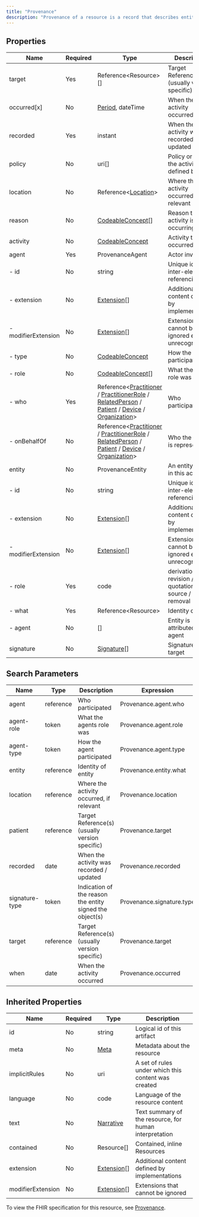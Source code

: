 ```yaml
---
title: "Provenance"
description: "Provenance of a resource is a record that describes entities and processes involved in producing and delivering or otherwise influencing that resource. Provenance provides a critical foundation for assessing authenticity, enabling trust, and allowing reproducibility. Provenance assertions are a form of contextual metadata and can themselves become important records with their own provenance. Provenance statement indicates clinical significance in terms of confidence in authenticity, reliability, and trustworthiness, integrity, and stage in lifecycle (e.g. Document Completion - has the artifact been legally authenticated), all of which may impact security, privacy, and trust policies."
---
```


## Properties

| Name                | Required | Type                                                                                                                                                                                                                                                                                                                                                                 | Description                                            |
| ------------------- | -------- | -------------------------------------------------------------------------------------------------------------------------------------------------------------------------------------------------------------------------------------------------------------------------------------------------------------------------------------------------------------------- | ------------------------------------------------------ |
| target              | Yes      | Reference&lt;Resource&gt;[]                                                                                                                                                                                                                                                                                                                                          | Target Reference(s) (usually version specific)         |
| occurred[x]         | No       | [Period](/medical-api/fhir/data-types/period), dateTime                                                                                                                                                                                                                                                                                                              | When the activity occurred                             |
| recorded            | Yes      | instant                                                                                                                                                                                                                                                                                                                                                              | When the activity was recorded / updated               |
| policy              | No       | uri[]                                                                                                                                                                                                                                                                                                                                                                | Policy or plan the activity was defined by             |
| location            | No       | Reference&lt;[Location](/medical-api/fhir/resources/location)&gt;                                                                                                                                                                                                                                                                                                    | Where the activity occurred, if relevant               |
| reason              | No       | [CodeableConcept](/medical-api/fhir/data-types/codeableconcept)[]                                                                                                                                                                                                                                                                                                    | Reason the activity is occurring                       |
| activity            | No       | [CodeableConcept](/medical-api/fhir/data-types/codeableconcept)                                                                                                                                                                                                                                                                                                      | Activity that occurred                                 |
| agent               | Yes      | ProvenanceAgent                                                                                                                                                                                                                                                                                                                                                      | Actor involved                                         |
| - id                | No       | string                                                                                                                                                                                                                                                                                                                                                               | Unique id for inter-element referencing                |
| - extension         | No       | [Extension](/medical-api/fhir/data-types/extension)[]                                                                                                                                                                                                                                                                                                                | Additional content defined by implementations          |
| - modifierExtension | No       | [Extension](/medical-api/fhir/data-types/extension)[]                                                                                                                                                                                                                                                                                                                | Extensions that cannot be ignored even if unrecognized |
| - type              | No       | [CodeableConcept](/medical-api/fhir/data-types/codeableconcept)                                                                                                                                                                                                                                                                                                      | How the agent participated                             |
| - role              | No       | [CodeableConcept](/medical-api/fhir/data-types/codeableconcept)[]                                                                                                                                                                                                                                                                                                    | What the agents role was                               |
| - who               | Yes      | Reference&lt;[Practitioner](/medical-api/fhir/resources/practitioner) / [PractitionerRole](/medical-api/fhir/resources/practitionerrole) / [RelatedPerson](/medical-api/fhir/resources/relatedperson) / [Patient](/medical-api/fhir/resources/patient) / [Device](/medical-api/fhir/resources/device) / [Organization](/medical-api/fhir/resources/organization)&gt; | Who participated                                       |
| - onBehalfOf        | No       | Reference&lt;[Practitioner](/medical-api/fhir/resources/practitioner) / [PractitionerRole](/medical-api/fhir/resources/practitionerrole) / [RelatedPerson](/medical-api/fhir/resources/relatedperson) / [Patient](/medical-api/fhir/resources/patient) / [Device](/medical-api/fhir/resources/device) / [Organization](/medical-api/fhir/resources/organization)&gt; | Who the agent is representing                          |
| entity              | No       | ProvenanceEntity                                                                                                                                                                                                                                                                                                                                                     | An entity used in this activity                        |
| - id                | No       | string                                                                                                                                                                                                                                                                                                                                                               | Unique id for inter-element referencing                |
| - extension         | No       | [Extension](/medical-api/fhir/data-types/extension)[]                                                                                                                                                                                                                                                                                                                | Additional content defined by implementations          |
| - modifierExtension | No       | [Extension](/medical-api/fhir/data-types/extension)[]                                                                                                                                                                                                                                                                                                                | Extensions that cannot be ignored even if unrecognized |
| - role              | Yes      | code                                                                                                                                                                                                                                                                                                                                                                 | derivation / revision / quotation / source / removal   |
| - what              | Yes      | Reference&lt;Resource&gt;                                                                                                                                                                                                                                                                                                                                            | Identity of entity                                     |
| - agent             | No       | []                                                                                                                                                                                                                                                                                                                                                                   | Entity is attributed to this agent                     |
| signature           | No       | [Signature](/medical-api/fhir/data-types/signature)[]                                                                                                                                                                                                                                                                                                                | Signature on target                                    |

## Search Parameters

| Name           | Type      | Description                                              | Expression                |
| -------------- | --------- | -------------------------------------------------------- | ------------------------- |
| agent          | reference | Who participated                                         | Provenance.agent.who      |
| agent-role     | token     | What the agents role was                                 | Provenance.agent.role     |
| agent-type     | token     | How the agent participated                               | Provenance.agent.type     |
| entity         | reference | Identity of entity                                       | Provenance.entity.what    |
| location       | reference | Where the activity occurred, if relevant                 | Provenance.location       |
| patient        | reference | Target Reference(s) (usually version specific)           | Provenance.target         |
| recorded       | date      | When the activity was recorded / updated                 | Provenance.recorded       |
| signature-type | token     | Indication of the reason the entity signed the object(s) | Provenance.signature.type |
| target         | reference | Target Reference(s) (usually version specific)           | Provenance.target         |
| when           | date      | When the activity occurred                               | Provenance.occurred       |

## Inherited Properties

| Name              | Required | Type                                                  | Description                                            |
| ----------------- | -------- | ----------------------------------------------------- | ------------------------------------------------------ |
| id                | No       | string                                                | Logical id of this artifact                            |
| meta              | No       | [Meta](/medical-api/fhir/data-types/meta)             | Metadata about the resource                            |
| implicitRules     | No       | uri                                                   | A set of rules under which this content was created    |
| language          | No       | code                                                  | Language of the resource content                       |
| text              | No       | [Narrative](/medical-api/fhir/data-types/narrative)   | Text summary of the resource, for human interpretation |
| contained         | No       | Resource[]                                            | Contained, inline Resources                            |
| extension         | No       | [Extension](/medical-api/fhir/data-types/extension)[] | Additional content defined by implementations          |
| modifierExtension | No       | [Extension](/medical-api/fhir/data-types/extension)[] | Extensions that cannot be ignored                      |

To view the FHIR specification for this resource, see [Provenance](https://www.hl7.org/fhir/StructureDefinition/Provenance).
